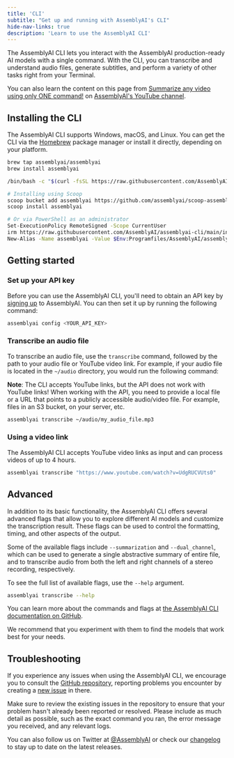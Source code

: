 ```yaml
---
title: 'CLI'
subtitle: "Get up and running with AssemblyAI's CLI"
hide-nav-links: true
description: 'Learn to use the AssemblyAI CLI'
---
```





  

The AssemblyAI CLI lets you interact with the AssemblyAI production-ready AI models with a single command. With the CLI, you can transcribe and understand audio files, generate subtitles, and perform a variety of other tasks right from your Terminal.

You can also learn the content on this page from [Summarize any video using only ONE command!](https://www.youtube.com/watch?v=4K9jCFhRwlc) on [AssemblyAI's YouTube channel](https://www.youtube.com/@AssemblyAI).

  


  
## Installing the CLI

The AssemblyAI CLI supports Windows, macOS, and Linux. You can get the CLI via the [Homebrew](https://brew.sh/) package manager or install it directly, depending on your platform.

  <Tabs groupId="language">
  <Tab title="macOS">

```bash
brew tap assemblyai/assemblyai
brew install assemblyai
```

  </Tab>
  <Tab title="macOS or Linux">

```bash
/bin/bash -c "$(curl -fsSL https://raw.githubusercontent.com/AssemblyAI/assemblyai-cli/main/install.sh)"
```

  </Tab>
  <Tab title="Windows">

```bash
# Installing using Scoop
scoop bucket add assemblyai https://github.com/assemblyai/scoop-assemblyai.git
scoop install assemblyai

# Or via PowerShell as an administrator
Set-ExecutionPolicy RemoteSigned -Scope CurrentUser
irm https://raw.githubusercontent.com/AssemblyAI/assemblyai-cli/main/install.ps1 | iex
New-Alias -Name assemblyai -Value $Env:Programfiles/AssemblyAI/assemblyai.exe
```

  </Tab>
  </Tabs>
  


  
## Getting started

### Set up your API key

Before you can use the AssemblyAI CLI, you'll need to obtain an API key by <a href="https://www.assemblyai.com/dashboard/signup" target="_blank">signing up</a> to AssemblyAI. You can then set it up by running the following command:

```bash
assemblyai config <YOUR_API_KEY>
```

### Transcribe an audio file

To transcribe an audio file, use the `transcribe` command, followed by the path to your audio file or YouTube video link. For example, if your audio file is located in the `~/audio` directory, you would run the following command:

**Note**: The CLI accepts YouTube links, but the API does not work with YouTube links! When working with the API, you need to provide a local file or a URL that points to a publicly accessible audio/video file. For example, files in an S3 bucket, on your server, etc.

```bash
assemblyai transcribe ~/audio/my_audio_file.mp3
```

### Using a video link

The AssemblyAI CLI accepts YouTube video links as input and can process videos of up to 4 hours.

```bash
assemblyai transcribe "https://www.youtube.com/watch?v=UdgRUCVUts0"
```

  


  
## Advanced

In addition to its basic functionality, the AssemblyAI CLI offers several advanced flags that allow you to explore different AI models and customize the transcription result. These flags can be used to control the formatting, timing, and other aspects of the output.

Some of the available flags include `--summarization` and `--dual_channel`, which can be used to generate a single abstractive summary of entire file, and to transcribe audio from both the left and right channels of a stereo recording, respectively.

To see the full list of available flags, use the `--help` argument.

```bash
assemblyai transcribe --help
```

You can learn more about the commands and flags at [the AssemblyAI CLI documentation on GitHub](https://github.com/assemblyai/assemblyai-cli).

We recommend that you experiment with them to find the models that work best for your needs.

  


  
## Troubleshooting

If you experience any issues when using the AssemblyAI CLI, we encourage you to consult the [GitHub repository](https://github.com/assemblyai/assemblyai-cli), reporting problems you encounter by creating a [new issue](https://github.com/AssemblyAI/assemblyai-cli/issues/new/choose) in there.

Make sure to review the existing issues in the repository to ensure that your problem hasn't already been reported or resolved. Please include as much detail as possible, such as the exact command you ran, the error message you received, and any relevant logs.

You can also follow us on Twitter at [@AssemblyAI](https://twitter.com/assemblyai) or check our [changelog](https://www.assemblyai.com/changelog) to stay up to date on the latest releases.

  


